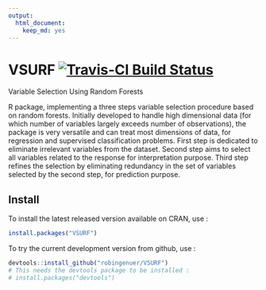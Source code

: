 ```yaml
---
output:
  html_document:
    keep_md: yes
---
```


# VSURF [![Travis-CI Build Status](https://travis-ci.org/robingenuer/VSURF.png?branch=master)](https://travis-ci.org/robingenuer/VSURF)

Variable Selection Using Random Forests

R package, implementing a three steps variable selection procedure based on random forests.
Initially developed to handle high dimensional data (for which number of
variables largely exceeds number of observations), the package is very
versatile and can treat most dimensions of data, for regression and
supervised classification problems. First step is dedicated to eliminate
irrelevant variables from the dataset. Second step aims to select all
variables related to the response for interpretation purpose. Third step
refines the selection by eliminating redundancy in the set of variables
selected by the second step, for prediction purpose.

## Install

To install the latest released version available on CRAN, use :

```r
install.packages("VSURF")
```

To try the current development version from github, use :

```r
devtools::install_github("robingenuer/VSURF")
# This needs the devtools package to be installed :
# install.packages("devtools")
```

